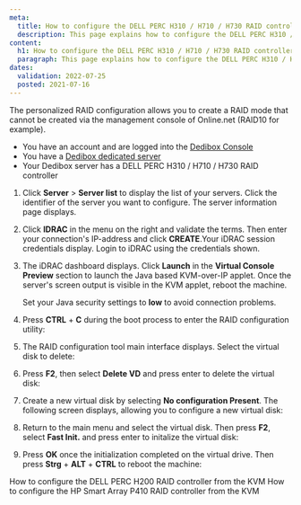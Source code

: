 ```yaml
---
meta:
  title: How to configure the DELL PERC H310 / H710 / H730 RAID controller from the KVM
  description: This page explains how to configure the DELL PERC H310 / H710 / H730 RAID controller from the KVM
content:
  h1: How to configure the DELL PERC H310 / H710 / H730 RAID controller from the KVM
  paragraph: This page explains how to configure the DELL PERC H310 / H710 / H730 RAID controller from the KVM
dates:
  validation: 2022-07-25
  posted: 2021-07-16
---
```


The personalized RAID configuration allows you to create a RAID mode that cannot be created via the management console of Online.net (RAID10 for example).

<Message type="requirement">

  - You have an account and are logged into the [Dedibox Console](https://console.online.net) 
  - You have a [Dedibox dedicated server](https://www.scaleway.com/en/dedibox/) 
  - Your Dedibox server has a DELL PERC H310 / H710 / H730 RAID controller

</Message>

1. Click **Server** > **Server list** to display the list of your servers. Click the identifier of the server you want to configure. The server information page displays.

2. Click **IDRAC** in the menu on the right and validate the terms. Then enter your connection's IP-address and click **CREATE**.Your iDRAC session credentials display. Login to iDRAC using the credentials shown.

3. The iDRAC dashboard displays. Click **Launch** in the **Virtual Console Preview** section to launch the Java based KVM-over-IP applet. Once the server's screen output is visible in the KVM applet, reboot the machine.

    <Message type="tip">

    Set your Java security settings to **low** to avoid connection problems.

    </Message>

4. Press **CTRL** + **C** during the boot process to enter the RAID configuration utility: 

    <Lightbox src="scaleway_h310_01.webp" alt="" />

5. The RAID configuration tool main interface displays. Select the virtual disk to delete: 

    <Lightbox src="scaleway_h310_02.webp" alt="" />

6. Press **F2**, then select **Delete VD** and press enter to delete the virtual disk:

    <Lightbox src="scaleway_h310_03.webp" alt="" />

7. Create a new virtual disk by selecting **No configuration Present**. The following screen displays, allowing you to configure a new virtual disk: 

    <Lightbox src="scaleway_h310_04.webp" alt="" />

8. Return to the main menu and select the virtual disk. Then press **F2**, select **Fast Init.** and press enter to initalize the virtual disk:

    <Lightbox src="scaleway_h310_05.webp" alt="" />

7. Press **OK** once the initialization completed on the virtual drive. Then press **Strg** + **ALT** + **CTRL** to reboot the machine:

    <Lightbox src="scaleway_h310_06.webp" alt="" />

<Navigation title="See Also">
  <PreviousButton to="/dedibox/hardware/how-to/configure-raid-kvm-h200/">How to configure the DELL PERC H200 RAID controller from the KVM</PreviousButton>
  <NextButton to="/dedibox/hardware/how-to/configure-raid-kvm-p410/">How to configure the HP Smart Array P410 RAID controller from the KVM</NextButton>
</Navigation>
